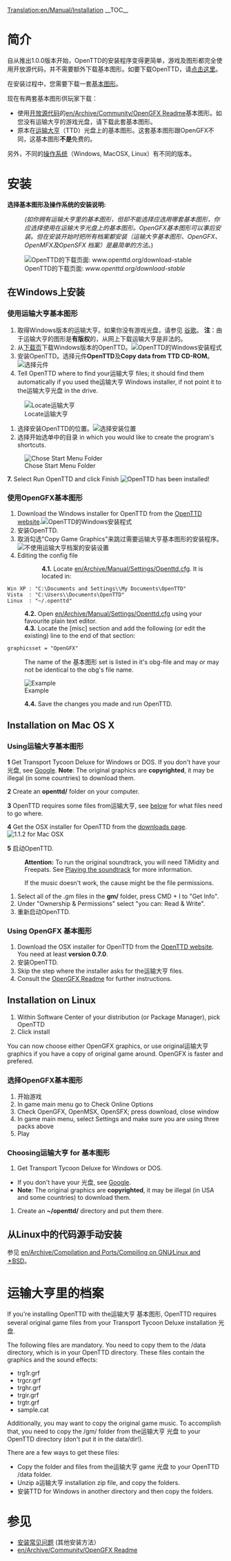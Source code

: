 [[Translation:en/Manual/Installation]]
{{zh/Manual/目录}}
__TOC__
=简介=
自从推出1.0.0版本开始，OpenTTD的安装程序变得更简单，游戏及图形都完全使用开放源代码，并不需要额外下载基本图形。如要下载OpenTTD，请[http://www.openttd.org/download-stable 点击这里]。

在安装过程中，您需要下载一套[[en/Archive/Community/Base graphics|基本图形]]。

现在有两套基本图形供玩家下载：
* 使用[http://zh.wikipedia.org/wiki/开放源代码 开放源代码]的[[en/Archive/Community/OpenGFX Readme]]基本图形。如您没有运输大亨的游戏光盘，请下载此套基本图形。
* 原本在[http://en.wikipedia.org/wiki/Transport_Tycoon 运输大亨]（TTD）光盘上的基本图形。这套基本图形跟OpenGFX不同，这基本图形'''不是'''免费的。

另外，不同的[[en/Archive/Compilation and Ports/Operating system|操作系统]]（Windows, MacOSX, Linux）有不同的版本。
= 安装 =
'''选择基本图形及操作系统的安装说明:'''
:<p style="font-size: 90%">''(如你拥有运输大亨里的基本图形，但却不能选择应选用哪套基本图形，你应选择使用在运输大亨光盘上的基本图形。OpenGFX基本图形可以事后安装。但在安装开始时把所有档案都安装（运输大亨基本图形、OpenGFX、 OpenMFX及OpenSFX 档案）是最简单的方法。'')</p>

[[File:en/Manual/Installation 1a.png|frame|center|OpenTTD的下载页面: ''www.openttd.org/download-stable'']]

== 在Windows上安装 ==
===使用运输大亨基本图形===
# 取得Windows版本的运输大亨。如果你没有游戏光盘，请参见 [http://www.google.com/search?q=transport+tycoon+deluxe 谷歌]。 '''注'''：由于运输大亨的图形是'''有版权'''的，从网上下载运输大亨是非法的。
# 从[http://www.openttd.org/download-stable 下载页]下载Windows版本的OpenTTD。[[File:en/Manual/Installation 1b.png|frame|center|OpenTTD的Windows安装程式]]
# 安装OpenTTD。选择元件'''OpenTTD'''及'''Copy data from TTD CD-ROM'''。[[File:en/Manual/Installation 2.png|frame|center|选择元件]]
# Tell OpenTTD where to find your运输大亨 files; it should find them automatically if you used the运输大亨 Windows installer, if not point it to the运输大亨光盘 in the drive.
[[File:en/Manual/Installation 3.png|frame|center|Locate运输大亨]]
# 选择安装OpenTTD的位置。[[File:en/Manual/Installation 4.png|frame|center|选择安装位置]]
# 选择开始选单中的目录 in which you would like to create the program's shortcuts.
[[File:en/Manual/Installation 5.png|frame|center|Chose Start Menu Folder]]

'''7.''' Select Run OpenTTD and click Finish
[[File:en/Manual/Installation 6.png|frame|center|OpenTTD has been installed!]]

===使用OpenGFX基本图形===
# Download the Windows installer for OpenTTD from the [http://www.openttd.org/ OpenTTD website].[[File:en/Manual/Installation 1b.png|frame|center|OpenTTD的Windows安装程式]]
# 安装OpenTTD.
# 取消勾选"Copy Game Graphics"来跳过需要运输大亨基本图形的安装程序。[[File:en/Manual/Installation 2 gfx.png|frame|center|不使用运输大亨档案的安装设置]]
#Editing the config file
::'''4.1.''' Locate [[en/Archive/Manual/Settings/Openttd.cfg]]. It is located in:
 Win XP : "C:\Documents and Settings\<username>\My Documents\OpenTTD"
 Vista  : "C:\Users\<username>\Documents\OpenTTD"
 Linux  : "~/.openttd"
:'''4.2.''' Open [[en/Archive/Manual/Settings/Openttd.cfg]] using your favourite plain text editor.
:'''4.3.''' Locate the [misc] section and add the following (or edit the existing) line to the end of that section:
 graphicsset = "OpenGFX"
: The name of the 基本图形 set is listed in it's obg-file and may or may not be identical to the obg's file name.
[[File:en/Manual/Installation 9 grx manual configuration cfg.png|frame|center|Example]]
:'''4.4.''' Save the changes you made and run OpenTTD.


== Installation on Mac OS X ==
{{en/Note| 1=There were no official binaries for Mac OS X for the 1.0.x branch. However, support has now resumed for the 1.1.x branch, please download the latest '''official''' testing binary (currently 1.1.0 beta5) to make sure any remaining bugs are found}}
===Using运输大亨基本图形===
'''1''' Get Transport Tycoon Deluxe for Windows or DOS. If you don't have your 光盘, see [http://www.google.com/search?q=transport+tycoon+deluxe Google]. '''Note''': The original graphics are '''copyrighted''', it may be illegal (in some countries) to download them.

'''2''' Create an '''openttd/''' folder on your computer.

'''3''' OpenTTD requires some files from运输大亨, see [[#files-fromyun-shu-da-heng|below]] for what files need to go where.

'''4''' Get the OSX installer for OpenTTD from the [http://www.openttd.org/download-stable downloads page].
[[File:en/Manual/Installation 1b osx.png|frame|center|1.1.2 for Mac OSX]]

'''5''' 启动OpenTTD.


:'''Attention:''' To run the original soundtrack, you will need TiMidity and Freepats. See [[en/Archive/Compilation and Ports/Compiling on GNU∕Linux and 🟉BSD#playing-the-soundtrack|Playing the soundtrack]] for more information.


:If the music doesn't work, the cause might be the file permissions.
#Select all of the .gm files in the '''gm/''' folder, press CMD + I to "Get Info".
#Under "Ownership & Permissions" select "you can: Read & Write".
#重新启动OpenTTD.

===Using OpenGFX 基本图形===
# Download the OSX installer for OpenTTD from the [http://www.openttd.org/ OpenTTD website]. You need at least '''version 0.7.0'''.
# 安装OpenTTD.
# Skip the step where the installer asks for the运输大亨 files.
# Consult the [[en/Archive/Community/OpenGFX Readme#manually-installing-opengfx|OpenGFX Readme]] for further instructions.

== Installation on Linux ==

#Within Software Center of your distribution (or Package Manager), pick OpenTTD
#Click install

You can now choose either OpenGFX graphics, or use original运输大亨 graphics if you have a copy of original game around.
OpenGFX is faster and prefered.

===选择OpenGFX基本图形===
#开始游戏
#In game main menu go to Check Online Options
#Check OpenGFX, OpenMSX, OpenSFX; press download, close window
#In game main menu, select Settings and make sure you are using three packs above
#Play

===Choosing运输大亨 for 基本图形===
#Get Transport Tycoon Deluxe for Windows or DOS.  
* If you don't have your 光盘, see [http://www.google.com/search?q=transport+tycoon+deluxe Google]. 
*'''Note''': The original graphics are '''copyrighted''', it may be illegal (in USA and some countries) to download them.
#Create an '''~/openttd/''' directory and put them there.


== 从Linux中的代码源手动安装 ==
参见 [[en/Archive/Compilation and Ports/Compiling on GNU∕Linux and 🟉BSD]]。

= 运输大亨里的档案 =
If you're installing OpenTTD with the运输大亨 基本图形, OpenTTD requires several original game files from your Transport Tycoon Deluxe installation 光盘.

The following files are mandatory. You need to copy them to the /data directory, which is in your OpenTTD directory. These files contain the graphics and the sound effects:
* trg1r.grf
* trgcr.grf
* trghr.grf
* trgir.grf
* trgtr.grf
* sample.cat

Additionally, you may want to copy the original game music. To accomplish that, you need to copy the /gm/ folder from the运输大亨 光盘 to your OpenTTD directory (don't put it in the data/dir!).

There are a few ways to get these files:
* Copy the folder and files from the运输大亨 game 光盘 to your OpenTTD /data folder.
* Unzip a运输大亨 installation zip file, and copy the folders.
* 安装TTD for Windows in another directory and then copy the folders.

= 参见 =
* [[en/Archive/Manual/Installation FAQ|安装常见问题]] (其他安装方法）
* [[en/Archive/Community/OpenGFX Readme]]